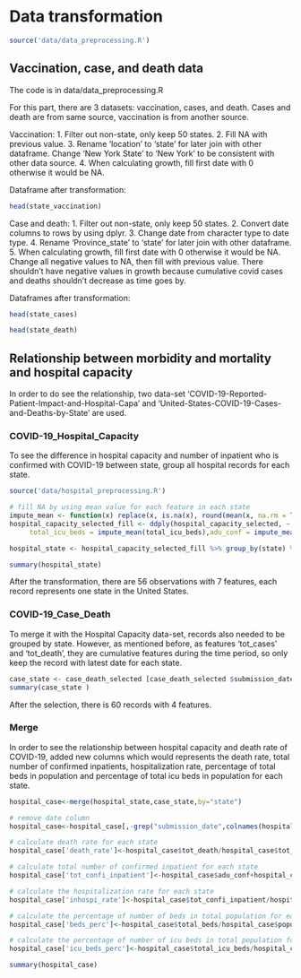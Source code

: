 # Data transformation

```r
source('data/data_preprocessing.R')
```

## Vaccination, case, and death data
The code is in data/data_preprocessing.R

For this part, there are 3 datasets: vaccination, cases, and death. Cases and death are from same source, vaccination is from another source.

Vaccination:
1. Filter out non-state, only keep 50 states. 
2. Fill NA with previous value.
3. Rename 'location' to 'state' for later join with other dataframe. Change 'New York State' to 'New York' to be consistent with other data source.
4. When calculating growth, fill first date with 0 otherwise it would be NA.

Dataframe after transformation:
```r
head(state_vaccination)
```

Case and death:
1. Filter out non-state, only keep 50 states.
2. Convert date columns to rows by using dplyr.
3. Change date from character type to date type.
4. Rename 'Province_state' to 'state' for later join with other dataframe.
5. When calculating growth, fill first date with 0 otherwise it would be NA. Change all negative values to NA, then fill with previous value. There shouldn't have negative values in growth because cumulative covid cases and deaths shouldn't decrease as time goes by.

Dataframes after transformation:
```r
head(state_cases)

head(state_death)
```

## Relationship between morbidity and mortality and hospital capacity
In order to do see the relationship, two data-set 'COVID-19-Reported-Patient-Impact-and-Hospital-Capa' and 'United-States-COVID-19-Cases-and-Deaths-by-State' are used.

### COVID-19_Hospital_Capacity
To see the difference in hospital capacity and number of inpatient who is confirmed with COVID-19 between state, group all hospital records for each state. 

```r
source('data/hospital_preprocessing.R')
```

```r
# fill NA by using mean value for each feature in each state
impute_mean <- function(x) replace(x, is.na(x), round(mean(x, na.rm = TRUE)))
hospital_capacity_selected_fill <- ddply(hospital_capacity_selected, ~ state, transform, total_beds = impute_mean(total_beds),
     total_icu_beds = impute_mean(total_icu_beds),adu_conf = impute_mean(adu_conf),ped_conf = impute_mean(ped_conf))

hospital_state <- hospital_capacity_selected_fill %>% group_by(state) %>% summarize_if(is.numeric,sum,na.rm = TRUE)

summary(hospital_state)
```

After the transformation, there are 56 observations with 7 features, each record represents one state in the United States.


### COVID-19_Case_Death
To merge it with the Hospital Capacity data-set, records also needed to be grouped by state. However, as mentioned before, as features 'tot_cases' and 'tot_death', they are cumulative features during the time period, so only keep the record with latest date for each state. 

```r
case_state <- case_death_selected [case_death_selected $submission_date==end_date_hos,]
summary(case_state )
```

After the selection, there is 60 records with 4 features.

### Merge
In order to see the relationship between hospital capacity and death rate of COVID-19, added new columns which would represents the death rate, total number of confirmed inpatients, hospitalization rate, percentage of total beds in population and percentage of total icu beds in population for each state. 

```r
hospital_case<-merge(hospital_state,case_state,by="state")

# remove date column
hospital_case<-hospital_case[,-grep("submission_date",colnames(hospital_case))]

# calculate death rate for each state
hospital_case['death_rate']<-hospital_case$tot_death/hospital_case$tot_cases

# calculate total number of confirmed inpatient for each state
hospital_case['tot_confi_inpatient']<-hospital_case$adu_conf+hospital_case$ped_conf

# calculate the hospitalization rate for each state
hospital_case['inhospi_rate']<-hospital_case$tot_confi_inpatient/hospital_case$tot_cases

# calculate the percentage of number of beds in total population for each state
hospital_case['beds_perc']<-hospital_case$total_beds/hospital_case$population

# calculate the percentage of number of icu beds in total population for each state
hospital_case['icu_beds_perc']<-hospital_case$total_icu_beds/hospital_case$population

summary(hospital_case)
```


















